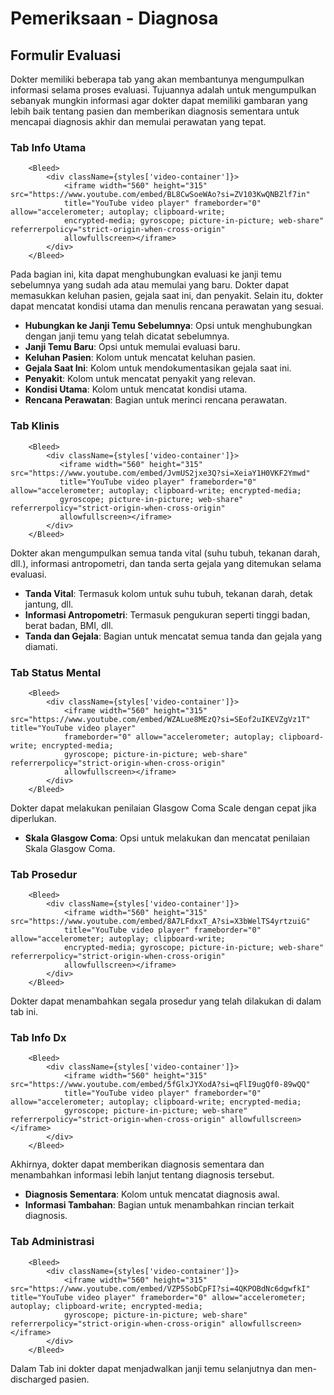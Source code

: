 

# Pemeriksaan - Diagnosa

## Formulir Evaluasi

Dokter memiliki beberapa tab yang akan membantunya mengumpulkan informasi selama proses evaluasi.
Tujuannya adalah untuk mengumpulkan sebanyak mungkin informasi agar dokter dapat memiliki gambaran yang 
lebih baik tentang pasien dan memberikan diagnosis sementara untuk mencapai diagnosis akhir dan memulai perawatan yang tepat.

### Tab Info Utama

        <Bleed>
            <div className={styles['video-container']}>
                <iframe width="560" height="315" src="https://www.youtube.com/embed/BL8CwSoeWAo?si=ZV103KwQNBZlf7in" 
                title="YouTube video player" frameborder="0" allow="accelerometer; autoplay; clipboard-write; 
                encrypted-media; gyroscope; picture-in-picture; web-share" referrerpolicy="strict-origin-when-cross-origin" 
                allowfullscreen></iframe>
            </div>             
        </Bleed>

Pada bagian ini, kita dapat menghubungkan evaluasi ke janji temu sebelumnya yang sudah ada 
atau memulai yang baru. Dokter dapat memasukkan keluhan pasien, gejala saat ini, dan penyakit. 
Selain itu, dokter dapat mencatat kondisi utama dan menulis rencana perawatan yang sesuai.

- **Hubungkan ke Janji Temu Sebelumnya**: Opsi untuk menghubungkan dengan janji temu yang telah dicatat sebelumnya.
- **Janji Temu Baru**: Opsi untuk memulai evaluasi baru.
- **Keluhan Pasien**: Kolom untuk mencatat keluhan pasien.
- **Gejala Saat Ini**: Kolom untuk mendokumentasikan gejala saat ini.
- **Penyakit**: Kolom untuk mencatat penyakit yang relevan.
- **Kondisi Utama**: Kolom untuk mencatat kondisi utama.
- **Rencana Perawatan**: Bagian untuk merinci rencana perawatan.

### Tab Klinis

        <Bleed>
            <div className={styles['video-container']}>
               <iframe width="560" height="315" src="https://www.youtube.com/embed/JvmUS2jxe3Q?si=XeiaY1H0VKF2Ymwd" 
               title="YouTube video player" frameborder="0" allow="accelerometer; autoplay; clipboard-write; encrypted-media; 
               gyroscope; picture-in-picture; web-share" referrerpolicy="strict-origin-when-cross-origin" 
               allowfullscreen></iframe>
            </div>             
        </Bleed>

Dokter akan mengumpulkan semua tanda vital (suhu tubuh, tekanan darah, dll.), 
informasi antropometri, dan tanda serta gejala yang ditemukan selama evaluasi.

- **Tanda Vital**: Termasuk kolom untuk suhu tubuh, tekanan darah, detak jantung, dll.
- **Informasi Antropometri**: Termasuk pengukuran seperti tinggi badan, berat badan, BMI, dll.
- **Tanda dan Gejala**: Bagian untuk mencatat semua tanda dan gejala yang diamati.

### Tab Status Mental

        <Bleed>
            <div className={styles['video-container']}>
                <iframe width="560" height="315" src="https://www.youtube.com/embed/WZALue8MEzQ?si=SEof2uIKEVZgVz1T" title="YouTube video player" 
                frameborder="0" allow="accelerometer; autoplay; clipboard-write; encrypted-media; 
                gyroscope; picture-in-picture; web-share" referrerpolicy="strict-origin-when-cross-origin" 
                allowfullscreen></iframe>
            </div>             
        </Bleed>

Dokter dapat melakukan penilaian Glasgow Coma Scale dengan cepat jika diperlukan.

- **Skala Glasgow Coma**: Opsi untuk melakukan dan mencatat penilaian Skala Glasgow Coma.

### Tab Prosedur

        <Bleed>
            <div className={styles['video-container']}>
                <iframe width="560" height="315" src="https://www.youtube.com/embed/8A7LFdxxT_A?si=X3bWelTS4yrtzuiG" 
                title="YouTube video player" frameborder="0" allow="accelerometer; autoplay; clipboard-write; 
                encrypted-media; gyroscope; picture-in-picture; web-share" referrerpolicy="strict-origin-when-cross-origin" 
                allowfullscreen></iframe>
            </div>             
        </Bleed>

Dokter dapat menambahkan segala prosedur yang telah dilakukan di dalam tab ini.


### Tab Info Dx

        <Bleed>
            <div className={styles['video-container']}>
                <iframe width="560" height="315" src="https://www.youtube.com/embed/5fGlxJYXodA?si=qFlI9ugQf0-89wQQ" 
                title="YouTube video player" frameborder="0" allow="accelerometer; autoplay; clipboard-write; encrypted-media; 
                gyroscope; picture-in-picture; web-share" referrerpolicy="strict-origin-when-cross-origin" allowfullscreen></iframe>
            </div>             
        </Bleed>

Akhirnya, dokter dapat memberikan diagnosis sementara dan menambahkan informasi lebih lanjut tentang diagnosis tersebut.

- **Diagnosis Sementara**: Kolom untuk mencatat diagnosis awal.
- **Informasi Tambahan**: Bagian untuk menambahkan rincian terkait diagnosis.


### Tab Administrasi

        <Bleed>
            <div className={styles['video-container']}>
                <iframe width="560" height="315" src="https://www.youtube.com/embed/VZP5SobCpFI?si=4QKPOBdNc6dgwfkI" title="YouTube video player" frameborder="0" allow="accelerometer; autoplay; clipboard-write; encrypted-media; 
                gyroscope; picture-in-picture; web-share" referrerpolicy="strict-origin-when-cross-origin" allowfullscreen></iframe>
            </div>             
        </Bleed>

Dalam Tab ini dokter dapat menjadwalkan janji temu selanjutnya dan men-discharged pasien.